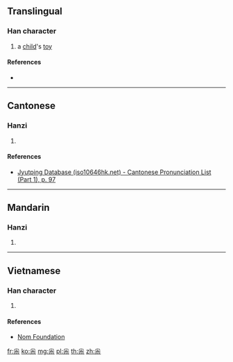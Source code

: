 {{also|嘎}}
==Translingual==

===Han character===
{{Han char|rn=42|rad=小|as=06|sn=9|four=|canj=FKF,XFKF|ids=⿱尖小}}

# a [[child]]'s [[toy]]

====References====
* {{Han ref|kx=0297.151|dkj=07500|hdz=10564.060|uh=5C1C|ud=23580}}

----

==Cantonese==

===Hanzi===
{{yue-hanzi|jyut=[[gaat3]], [[gaa1]]|y=gaat3, ga1}}

# {{defn|lang=yue|sort=小06}}

====References====
* [http://www.iso10646hk.net/jp/document/download.jsp Jyutping Database (iso10646hk.net) - Cantonese Pronunciation List (Part 1), p. 97]

----

==Mandarin==

===Hanzi===
{{cmn-hanzi|pin=[[gá]] ([[ga2]])|wg=ka<sup>2</sup>}}

# {{defn|lang=cmn|sort=小06}}

----

==Vietnamese==

===Han character===
{{vi-readings|rs=小06|hanviet=ca}}

# {{defn|lang=vi|sort=小06}}

====References====
* [http://nomfoundation.org/common/nom_details.php?codepoint=5c1c Nom Foundation]

[[fr:尜]]
[[ko:尜]]
[[mg:尜]]
[[pl:尜]]
[[th:尜]]
[[zh:尜]]